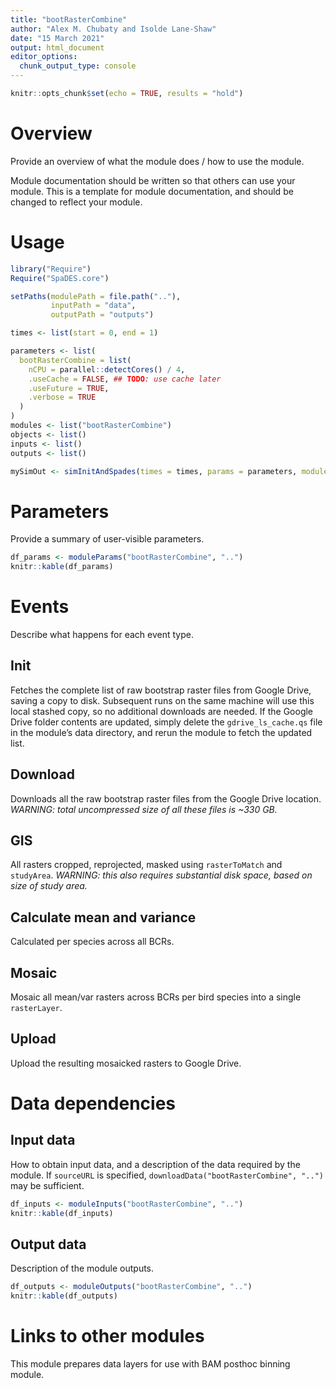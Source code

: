 ```yaml
---
title: "bootRasterCombine"
author: "Alex M. Chubaty and Isolde Lane-Shaw"
date: "15 March 2021"
output: html_document
editor_options:
  chunk_output_type: console
---
```


```r
knitr::opts_chunk$set(echo = TRUE, results = "hold")
```

# Overview

Provide an overview of what the module does / how to use the module.

Module documentation should be written so that others can use your module.
This is a template for module documentation, and should be changed to reflect your module.

# Usage

```r
library("Require")
Require("SpaDES.core")

setPaths(modulePath = file.path(".."),
         inputPath = "data",
         outputPath = "outputs")

times <- list(start = 0, end = 1)

parameters <- list(
  bootRasterCombine = list(
    nCPU = parallel::detectCores() / 4,
    .useCache = FALSE, ## TODO: use cache later
    .useFuture = TRUE,
    .verbose = TRUE
  )
)
modules <- list("bootRasterCombine")
objects <- list()
inputs <- list()
outputs <- list()

mySimOut <- simInitAndSpades(times = times, params = parameters, modules = modules, objects = objects)
```

# Parameters

Provide a summary of user-visible parameters.

```r
df_params <- moduleParams("bootRasterCombine", "..")
knitr::kable(df_params)
```

# Events

Describe what happens for each event type.

## Init

Fetches the complete list of raw bootstrap raster files from Google Drive, saving a copy to disk.
Subsequent runs on the same machine will use this local stashed copy, so no additional downloads are needed.
If the Google Drive folder contents are updated, simply delete the `gdrive_ls_cache.qs` file in the module's data directory, and rerun the module to fetch the updated list.

## Download

Downloads all the raw bootstrap raster files from the Google Drive location.
*WARNING: total uncompressed size of all these files is ~330 GB.*

## GIS

All rasters cropped, reprojected, masked using `rasterToMatch` and `studyArea`.
*WARNING: this also requires substantial disk space, based on size of study area.*

## Calculate mean and variance

Calculated per species across all BCRs.

## Mosaic

Mosaic all mean/var rasters across BCRs per bird species into a single `rasterLayer`.

## Upload

Upload the resulting mosaicked rasters to Google Drive.

# Data dependencies

## Input data

How to obtain input data, and a description of the data required by the module.
If `sourceURL` is specified, `downloadData("bootRasterCombine", "..")` may be sufficient.

```r
df_inputs <- moduleInputs("bootRasterCombine", "..")
knitr::kable(df_inputs)
```

## Output data

Description of the module outputs.

```r
df_outputs <- moduleOutputs("bootRasterCombine", "..")
knitr::kable(df_outputs)
```

# Links to other modules

This module prepares data layers for use with BAM posthoc binning module.
<!-- TODO: add link to repo -->
